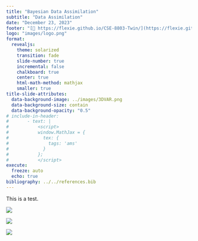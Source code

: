 ```yaml
---
title: "Bayesian Data Assimilation"
subtitle: "Data Assimilation"
date: "December 23, 2023"
footer: "[🔗 https://flexie.github.io/CSE-8803-Twin/](https://flexie.github.io/CSE-8803-Twin/)"
logo: "images/logo.png"
format: 
  revealjs:
    theme: solarized
    transition: fade
    slide-number: true
    incremental: false 
    chalkboard: true
    center: true
    html-math-method: mathjax
    smaller: true
title-slide-attributes:
  data-background-image: ../images/3DVAR.png
  data-background-size: contain
  data-background-opacity: "0.5"
# include-in-header:
#       - text: |
#           <script>
#           window.MathJax = {
#             tex: {
#               tags: 'ams'
#             }
#           };
#           </script>
execute:
  freeze: auto
  echo: true
bibliography: ../../references.bib
---
```


This is a test.

![](https://www.dropbox.com/scl/fi/ug90cppt7rnsn8vcnvgvj/control.png?rlkey=if49wdmjj6p8fn0xygkyzr4ib&raw=1)

![](https://www.dropbox.com/scl/fi/51o77ezg7oqpfwek3oi2k/data-driven-models.png?rlkey=zdzveiob3ztdlrkkpslhmk4bk&raw=1)

![](https://www.dropbox.com/scl/fi/51o77ezg7oqpfwek3oi2k/data-driven-models.png?rlkey=zdzveiob3ztdlrkkpslhmk4bk&raw=1)
